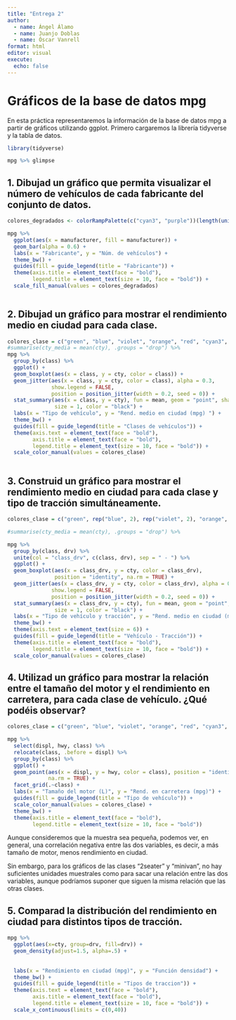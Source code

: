 ```yaml
---
title: "Entrega 2"
author: 
  - name: Ángel Álamo
  - name: Juanjo Doblas
  - name: Óscar Vanrell 
format: html
editor: visual
execute:
  echo: false
---
```


# Gráficos de la base de datos mpg

En esta práctica representaremos la información de la base de datos mpg a partir de gráficos utilizando ggplot. Primero cargaremos la librería tidyverse y la tabla de datos.

```r
library(tidyverse)
```

```r
mpg %>% glimpse

```

## 1. Dibujad un gráfico que permita visualizar el número de vehículos de cada fabricante del conjunto de datos.

```r

colores_degradados <- colorRampPalette(c("cyan3", "purple"))(length(unique(mpg$manufacturer)))

mpg %>%
  ggplot(aes(x = manufacturer, fill = manufacturer)) +
  geom_bar(alpha = 0.6) +
  labs(x = "Fabricante", y = "Núm. de vehículos") + 
  theme_bw() +
  guides(fill = guide_legend(title = "Fabricante")) +
  theme(axis.title = element_text(face = "bold"),
        legend.title = element_text(size = 10, face = "bold")) + 
  scale_fill_manual(values = colores_degradados)
  

```

## 2. Dibujad un gráfico para mostrar el rendimiento medio en ciudad para cada clase.

```r

colores_clase = c("green", "blue", "violet", "orange", "red", "cyan3", "pink")
#summarise(cty_media = mean(cty), .groups = "drop") %>%
mpg %>% 
  group_by(class) %>% 
  ggplot() + 
  geom_boxplot(aes(x = class, y = cty, color = class)) +
  geom_jitter(aes(x = class, y = cty, color = class), alpha = 0.3,
              show.legend = FALSE,
              position = position_jitter(width = 0.2, seed = 0)) +
  stat_summary(aes(x = class, y = cty), fun = mean, geom = "point", shape = 19, 
               size = 1, color = "black") +
  labs(x = "Tipo de vehículo", y = "Rend. medio en ciudad (mpg) ") +
  theme_bw() + 
  guides(fill = guide_legend(title = "Clases de vehículos")) +
  theme(axis.text = element_text(face = "bold"),
        axis.title = element_text(face = "bold"),
        legend.title = element_text(size = 10, face = "bold")) + 
  scale_color_manual(values = colores_clase)
  
```

## 3. Construid un gráfico para mostrar el rendimiento medio en ciudad para cada clase y tipo de tracción simultáneamente.

```r

colores_clase = c("green", rep("blue", 2), rep("violet", 2), "orange", "red" ,rep("cyan3",3), rep("pink",2) )

#summarise(cty_media = mean(cty), .groups = "drop") %>%

mpg %>% 
  group_by(class, drv) %>% 
  unite(col = "class_drv", c(class, drv), sep = " - ") %>%
  ggplot() + 
  geom_boxplot(aes(x = class_drv, y = cty, color = class_drv), 
               position = "identity", na.rm = TRUE) + 
  geom_jitter(aes(x = class_drv, y = cty, color = class_drv), alpha = 0.3,
              show.legend = FALSE,
              position = position_jitter(width = 0.2, seed = 0)) +
  stat_summary(aes(x = class_drv, y = cty), fun = mean, geom = "point", shape = 19, 
               size = 1, color = "black") +
  labs(x = "Tipo de vehículo y tracción", y = "Rend. medio en ciudad (mpg) ") +
  theme_bw() +
  theme(axis.text = element_text(size = 6)) +
  guides(fill = guide_legend(title = "Vehículo - Tracción")) +
  theme(axis.title = element_text(face = "bold"),
        legend.title = element_text(size = 10, face = "bold")) +
  scale_color_manual(values = colores_clase)


```
## 4. Utilizad un gráfico para mostrar la relación entre el tamaño del motor y el rendimiento en carretera, para cada clase de vehículo. ¿Qué podéis observar?

```r

colores_clase = c("green", "blue", "violet", "orange", "red", "cyan3", "pink")

mpg %>% 
  select(displ, hwy, class) %>% 
  relocate(class, .before = displ) %>%
  group_by(class) %>% 
  ggplot() + 
  geom_point(aes(x = displ, y = hwy, color = class), position = "identity",
             na.rm = TRUE) +
  facet_grid(.~class) +
  labs(x = "Tamaño del motor (L)", y = "Rend. en carretera (mpg)") +
  guides(fill = guide_legend(title = "Tipo de vehículo")) +
  scale_color_manual(values = colores_clase) + 
  theme_bw() +
  theme(axis.title = element_text(face = "bold"),
        legend.title = element_text(size = 10, face = "bold"))
```
Aunque consideremos que la muestra sea pequeña, podemos ver, en general, una correlación negativa entre las dos variables, es decir, a más tamaño de motor, menos rendimiento en ciudad.

Sin embargo, para los gráficos de las clases "2seater" y "minivan", no hay suficientes unidades muestrales como para sacar una relación entre las dos variables, aunque podríamos suponer que siguen la misma relación que las otras clases.

## 5. Comparad la distribución del rendimiento en ciudad para distintos tipos de tracción.

```r
mpg %>% 
  ggplot(aes(x=cty, group=drv, fill=drv)) +
  geom_density(adjust=1.5, alpha=.5) +
  
 
  labs(x = "Rendimiento en ciudad (mpg)", y = "Función densidad") +
  theme_bw() + 
  guides(fill = guide_legend(title = "Tipos de traccion")) +
  theme(axis.text = element_text(face = "bold"),
        axis.title = element_text(face = "bold"),
        legend.title = element_text(size = 10, face = "bold")) + 
  scale_x_continuous(limits = c(0,40))





```
